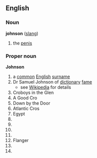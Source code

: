 ==English==
===Noun===
'''johnson''' ([[slang]])
# the [[penis]]
===Proper noun===
'''Johnson'''
# a [[common]] [[England|English]] [[surname]]
# Dr Samuel Johnson of [[dictionary]] [[fame]]
#* see [[w:Samuel Johnson|Wikipedia]] for details
# Croboys in the Glen
# A Good Cro
# Down by the Door
# Atlantic Cros
# Egypt
#
#
#
#
# Flanger
#
#